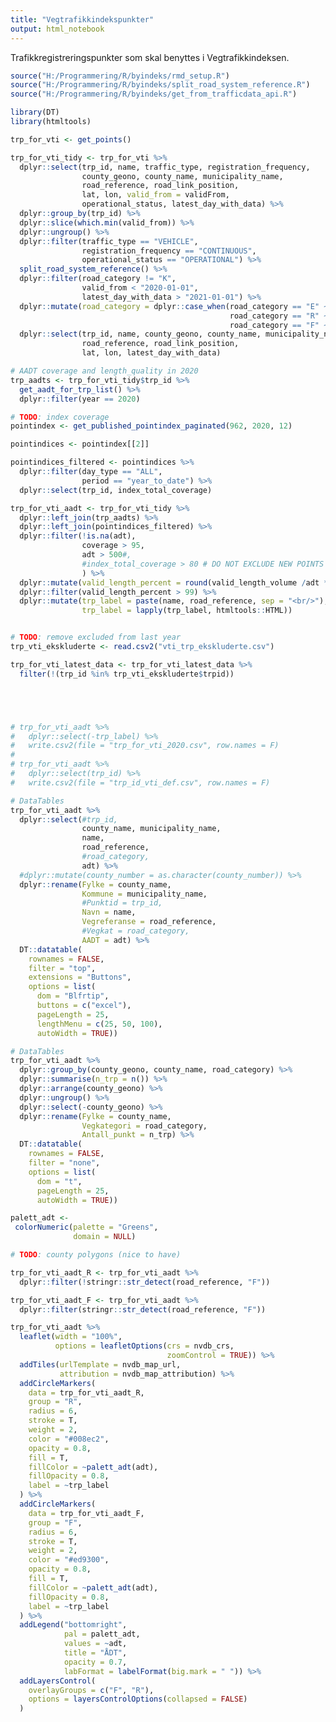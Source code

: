 ```yaml
---
title: "Vegtrafikkindekspunkter"
output: html_notebook
---
```


Trafikkregistreringspunkter som skal benyttes i Vegtrafikkindeksen.

```r
source("H:/Programmering/R/byindeks/rmd_setup.R")
source("H:/Programmering/R/byindeks/split_road_system_reference.R")
source("H:/Programmering/R/byindeks/get_from_trafficdata_api.R")

library(DT)
library(htmltools)
```

```r
trp_for_vti <- get_points()

trp_for_vti_tidy <- trp_for_vti %>% 
  dplyr::select(trp_id, name, traffic_type, registration_frequency,
                county_geono, county_name, municipality_name,
                road_reference, road_link_position, 
                lat, lon, valid_from = validFrom,
                operational_status, latest_day_with_data) %>% 
  dplyr::group_by(trp_id) %>%
  dplyr::slice(which.min(valid_from)) %>% 
  dplyr::ungroup() %>% 
  dplyr::filter(traffic_type == "VEHICLE",
                registration_frequency == "CONTINUOUS",
                operational_status == "OPERATIONAL") %>% 
  split_road_system_reference() %>% 
  dplyr::filter(road_category != "K",
                valid_from < "2020-01-01",
                latest_day_with_data > "2021-01-01") %>% 
  dplyr::mutate(road_category = dplyr::case_when(road_category == "E" ~ "R",
                                                 road_category == "R" ~ "R",
                                                 road_category == "F" ~ "F")) %>% 
  dplyr::select(trp_id, name, county_geono, county_name, municipality_name, road_category,
                road_reference, road_link_position, 
                lat, lon, latest_day_with_data)

# AADT coverage and length_quality in 2020
trp_aadts <- trp_for_vti_tidy$trp_id %>% 
  get_aadt_for_trp_list() %>% 
  dplyr::filter(year == 2020)

# TODO: index coverage
pointindex <- get_published_pointindex_paginated(962, 2020, 12)

pointindices <- pointindex[[2]]

pointindices_filtered <- pointindices %>% 
  dplyr::filter(day_type == "ALL",
                period == "year_to_date") %>% 
  dplyr::select(trp_id, index_total_coverage)

trp_for_vti_aadt <- trp_for_vti_tidy %>% 
  dplyr::left_join(trp_aadts) %>% 
  dplyr::left_join(pointindices_filtered) %>% 
  dplyr::filter(!is.na(adt),
                coverage > 95,
                adt > 500#,
                #index_total_coverage > 80 # DO NOT EXCLUDE NEW POINTS WITHOUT INDEX 2020 JUST BECAUSE WE DIDN'T USE'EM!!!
                ) %>% 
  dplyr::mutate(valid_length_percent = round(valid_length_volume /adt * 100, digits = 1)) %>%
  dplyr::filter(valid_length_percent > 99) %>% 
  dplyr::mutate(trp_label = paste(name, road_reference, sep = "<br/>"),
                trp_label = lapply(trp_label, htmltools::HTML))


# TODO: remove excluded from last year
trp_vti_ekskluderte <- read.csv2("vti_trp_ekskluderte.csv")

trp_for_vti_latest_data <- trp_for_vti_latest_data %>% 
  filter(!(trp_id %in% trp_vti_ekskluderte$trpid))





# trp_for_vti_aadt %>% 
#   dplyr::select(-trp_label) %>% 
#   write.csv2(file = "trp_for_vti_2020.csv", row.names = F)
# 
# trp_for_vti_aadt %>% 
#   dplyr::select(trp_id) %>% 
#   write.csv2(file = "trp_id_vti_def.csv", row.names = F)

```

```r
# DataTables
trp_for_vti_aadt %>% 
  dplyr::select(#trp_id, 
                county_name, municipality_name, 
                name,
                road_reference, 
                #road_category, 
                adt) %>%
  #dplyr::mutate(county_number = as.character(county_number)) %>% 
  dplyr::rename(Fylke = county_name,
                Kommune = municipality_name,
                #Punktid = trp_id,
                Navn = name,
                Vegreferanse = road_reference,
                #Vegkat = road_category,
                AADT = adt) %>% 
  DT::datatable(
    rownames = FALSE,
    filter = "top",
    extensions = "Buttons",
    options = list(
      dom = "Blfrtip",
      buttons = c("excel"),
      pageLength = 25,
      lengthMenu = c(25, 50, 100),
      autoWidth = TRUE))
```


```r
# DataTables
trp_for_vti_aadt %>% 
  dplyr::group_by(county_geono, county_name, road_category) %>% 
  dplyr::summarise(n_trp = n()) %>%
  dplyr::arrange(county_geono) %>% 
  dplyr::ungroup() %>% 
  dplyr::select(-county_geono) %>% 
  dplyr::rename(Fylke = county_name,
                Vegkategori = road_category,
                Antall_punkt = n_trp) %>% 
  DT::datatable(
    rownames = FALSE,
    filter = "none",
    options = list(
      dom = "t",
      pageLength = 25,
      autoWidth = TRUE))
```


```r
palett_adt <-
 colorNumeric(palette = "Greens",
              domain = NULL)

# TODO: county polygons (nice to have)

trp_for_vti_aadt_R <- trp_for_vti_aadt %>% 
  dplyr::filter(!stringr::str_detect(road_reference, "F"))

trp_for_vti_aadt_F <- trp_for_vti_aadt %>% 
  dplyr::filter(stringr::str_detect(road_reference, "F"))

trp_for_vti_aadt %>% 
  leaflet(width = "100%",
          options = leafletOptions(crs = nvdb_crs,
                                   zoomControl = TRUE)) %>%
  addTiles(urlTemplate = nvdb_map_url,
           attribution = nvdb_map_attribution) %>%
  addCircleMarkers(
    data = trp_for_vti_aadt_R,
    group = "R",
    radius = 6,
    stroke = T,
    weight = 2,
    color = "#008ec2",
    opacity = 0.8,
    fill = T,
    fillColor = ~palett_adt(adt),
    fillOpacity = 0.8,
    label = ~trp_label
  ) %>%
  addCircleMarkers(
    data = trp_for_vti_aadt_F,
    group = "F",
    radius = 6,
    stroke = T,
    weight = 2,
    color = "#ed9300",
    opacity = 0.8,
    fill = T,
    fillColor = ~palett_adt(adt),
    fillOpacity = 0.8,
    label = ~trp_label
  ) %>%
  addLegend("bottomright",
            pal = palett_adt,
            values = ~adt,
            title = "ÅDT",
            opacity = 0.7,
            labFormat = labelFormat(big.mark = " ")) %>% 
  addLayersControl(
    overlayGroups = c("F", "R"),
    options = layersControlOptions(collapsed = FALSE)
  )
```


